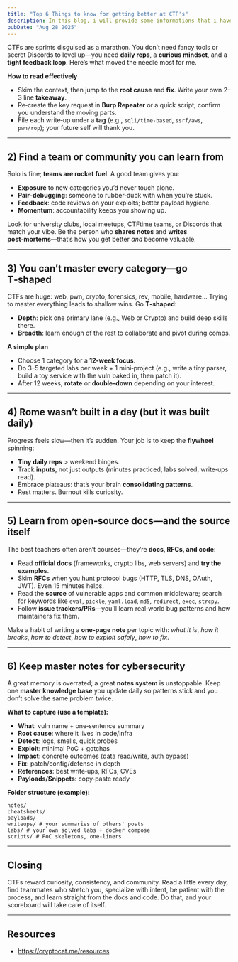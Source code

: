 ```yaml
---
title: "Top 6 Things to know for getting better at CTF's"
description: In this blog, i will provide some informations that i have obtained in my process from CTF's and my dear Nepalli friends. These are the basic steps i implement everyday."
pubDate: "Aug 28 2025"
---
```


CTFs are sprints disguised as a marathon. You don’t need fancy tools or secret Discords to level up—you need **daily reps**, a **curious mindset**, and a **tight feedback loop**. Here’s what moved the needle most for me.


**How to read effectively**
- Skim the context, then jump to the **root cause** and **fix**. Write your own 2–3 line **takeaway**.
- Re‑create the key request in **Burp Repeater** or a quick script; confirm you understand the moving parts.
- File each write‑up under a **tag** (e.g., `sqli/time-based`, `ssrf/aws`, `pwn/rop`); your future self will thank you.


---


## 2) Find a team or community you can learn from


Solo is fine; **teams are rocket fuel**. A good team gives you:
- **Exposure** to new categories you’d never touch alone.
- **Pair‑debugging**: someone to rubber‑duck with when you’re stuck.
- **Feedback**: code reviews on your exploits; better payload hygiene.
- **Momentum**: accountability keeps you showing up.


Look for university clubs, local meetups, CTFtime teams, or Discords that match your vibe. Be the person who **shares notes** and **writes post‑mortems**—that’s how you get better *and* become valuable.


---


## 3) You can’t master every category—go T‑shaped


CTFs are huge: web, pwn, crypto, forensics, rev, mobile, hardware… Trying to master everything leads to shallow wins. Go **T‑shaped**:


- **Depth**: pick one primary lane (e.g., Web or Crypto) and build deep skills there.
- **Breadth**: learn enough of the rest to collaborate and pivot during comps.


**A simple plan**
- Choose 1 category for a **12‑week focus**.
- Do 3–5 targeted labs per week + 1 mini‑project (e.g., write a tiny parser, build a toy service with the vuln baked in, then patch it).
- After 12 weeks, **rotate** or **double‑down** depending on your interest.


---


## 4) Rome wasn’t built in a day (but it was built daily)


Progress feels slow—then it’s sudden. Your job is to keep the **flywheel** spinning:


- **Tiny daily reps** > weekend binges.
- Track **inputs**, not just outputs (minutes practiced, labs solved, write‑ups read).
- Embrace plateaus: that’s your brain **consolidating patterns**.
- Rest matters. Burnout kills curiosity.



---


## 5) Learn from open‑source docs—and the source itself


The best teachers often aren’t courses—they’re **docs, RFCs, and code**:
- Read **official docs** (frameworks, crypto libs, web servers) and **try the examples**.
- Skim **RFCs** when you hunt protocol bugs (HTTP, TLS, DNS, OAuth, JWT). Even 15 minutes helps.
- Read the **source** of vulnerable apps and common middleware; search for keywords like `eval`, `pickle`, `yaml.load`, `md5`, `redirect`, `exec`, `strcpy`.
- Follow **issue trackers/PRs**—you’ll learn real‑world bug patterns and how maintainers fix them.


Make a habit of writing a **one‑page note** per topic with: *what it is*, *how it breaks*, *how to detect*, *how to exploit safely*, *how to fix*.


---


## 6) Keep master notes for cybersecurity


A great memory is overrated; a great **notes system** is unstoppable. Keep one **master knowledge base** you update daily so patterns stick and you don’t solve the same problem twice.


**What to capture (use a template):**
- **What**: vuln name + one‑sentence summary
- **Root cause**: where it lives in code/infra
- **Detect**: logs, smells, quick probes
- **Exploit**: minimal PoC + gotchas
- **Impact**: concrete outcomes (data read/write, auth bypass)
- **Fix**: patch/config/defense‑in‑depth
- **References**: best write‑ups, RFCs, CVEs
- **Payloads/Snippets**: copy‑paste ready


**Folder structure (example):**
```
notes/
cheatsheets/
payloads/
writeups/ # your summaries of others' posts
labs/ # your own solved labs + docker compose
scripts/ # PoC skeletons, one-liners
```

---


## Closing


CTFs reward curiosity, consistency, and community. Read a little every day, find teammates who stretch you, specialize with intent, be patient with the process, and learn straight from the docs and code. Do that, and your scoreboard will take care of itself.


---


## Resources


- https://cryptocat.me/resources
